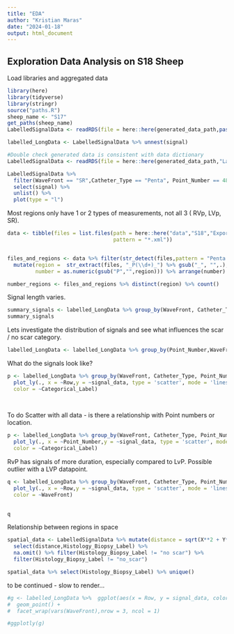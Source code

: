 ```yaml
---
title: "EDA"
author: "Kristian Maras"
date: "2024-01-18"
output: html_document
---
```


## Exploration Data Analysis on S18 Sheep

Load libraries and aggregated data
```r
library(here)
library(tidyverse)
library(stringr)
source("paths.R")
sheep_name <- "S17"
get_paths(sheep_name)
LabelledSignalData <- readRDS(file = here::here(generated_data_path,paste0("NestedData",sheep_name,".rds")))

labelled_LongData <- LabelledSignalData %>% unnest(signal)
```

```r
#Double check generated data is consistent with data dictionary
LabelledSignalData <- readRDS(file = here::here(generated_data_path,"LabelledSignalDataS18.rds"))

LabelledSignalData %>%
  filter(WaveFront == "SR",Catheter_Type == "Penta", Point_Number == 4815) %>%
  select(signal) %>%
  unlist() %>%
  plot(type = "l")

```

Most regions only have 1 or 2 types of measurements, not all 3 ( RVp, LVp, SR).

```r
data <- tibble(files = list.files(path = here::here("data","S18","Export_Analysis-01_05_2024-17-02-34"),
                                  pattern = "*.xml"))


files_and_regions <- data %>% filter(str_detect(files,pattern = "Penta.*Export")) %>% 
  mutate(region =  str_extract(files, "_P(\\d+)_") %>% gsub("_", "",.), 
         number = as.numeric(gsub("P","",region))) %>% arrange(number)

number_regions <- files_and_regions %>% distinct(region) %>% count()

```


Signal length varies. 
```r

summary_signals <- labelled_LongData %>% group_by(WaveFront, Catheter_Type, Point_Number) %>%  summarise(n = n()) %>% arrange(n)
summary_signals
```

Lets investigate the distribution of signals and see what influences the scar / no scar category.

```r
labelled_LongData <- labelled_LongData %>% group_by(Point_Number,WaveFront, Catheter_Type) %>% mutate(Row = row_number()) %>% ungroup()


```

What do the signals look like?

```r
p <- labelled_LongData %>% group_by(WaveFront, Catheter_Type, Point_Number) %>% 
  plot_ly(., x = ~Row,y = ~signal_data, type = 'scatter', mode = 'lines',
  color = ~Categorical_Label) 
  
  
```

To do Scatter with all data - is there a relationship with Point numbers or location.
```r

p <- labelled_LongData %>% group_by(WaveFront, Catheter_Type, Point_Number) %>% 
  plot_ly(., x = ~Point_Number,y = ~signal_data, type = 'scatter', mode = 'markers',
  color = ~Categorical_Label) 


```

RvP has signals of more duration, especially compared to LvP. 
Possible outlier with a LVP datapoint.


```r


 
q <- labelled_LongData %>% group_by(WaveFront, Catheter_Type, Point_Number) %>% 
  plot_ly(., x = ~Row,y = ~signal_data, type = 'scatter', mode = 'lines',
  color = ~WaveFront) 
  

q

```
Relationship between regions in space

```r
spatial_data <- LabelledSignalData %>% mutate(distance = sqrt(X**2 + Y**2 + Z**2)) %>% 
  select(distance,Histology_Biopsy_Label) %>% 
  na.omit() %>% filter(Histology_Biopsy_Label != "no scar") %>% 
  filter(Histology_Biopsy_Label != "no_scar")

spatial_data %>% select(Histology_Biopsy_Label) %>% unique()

```
to be continued - slow to render...

```r
#g <- labelled_LongData %>%  ggplot(aes(x = Row, y = signal_data, color = Categorical_Label)) +
#  geom_point() + 
#  facet_wrap(vars(WaveFront),nrow = 3, ncol = 1)

#ggplotly(g)



```



